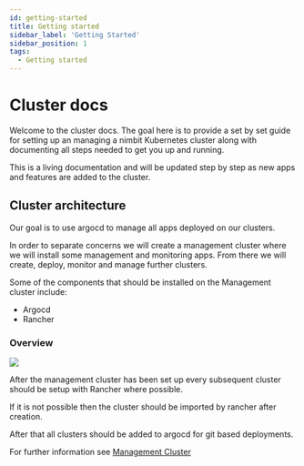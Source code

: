 ```yaml
---
id: getting-started
title: Getting started
sidebar_label: 'Getting Started'
sidebar_position: 1
tags:
  - Getting started
---
```



# Cluster docs

Welcome to the cluster docs. 
The goal here is to provide a set by set guide for setting up an managing a nimbit Kubernetes cluster along with documenting all steps needed to get you up and running. 

This is a living documentation and will be updated step by step as new apps and features are added to the cluster.


## Cluster architecture

Our goal is to use argocd to manage all apps deployed on our clusters. 

In order to separate concerns we will create a management cluster where we will install some management and monitoring apps. From there we will create, deploy, monitor and manage further clusters.

Some of the components that should be installed on the Management cluster include:
- Argocd
- Rancher


### Overview
<img src={ClusterDesc} />

After the management cluster has been set up every subsequent cluster should be setup with Rancher where possible. 

If it is not possible then the cluster should be imported by rancher after creation. 


After that all clusters should be added to argocd for git based deployments. 

For further information see [Management Cluster](/docs/management-cluster/mc-overview)

